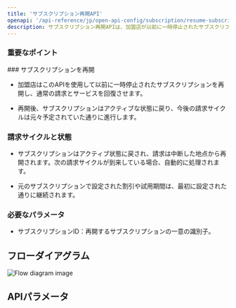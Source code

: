 ```yaml
---
title: 'サブスクリプション再開API'
openapi: '/api-reference/jp/open-api-config/subscription/resume-subscription.json  POST /api/v1/server-to-server-interface/subscription/{subscription_id}/resume'
description: サブスクリプション再開APIは、加盟店が以前に一時停止されたサブスクリプションを再開し、顧客の請求サイクルと関連サービスを再開することを可能にします。 
---
```


### 重要なポイント

<Info>
  ### サブスクリプションを再開

  * 加盟店はこのAPIを使用して以前に一時停止されたサブスクリプションを再開し、通常の請求とサービスを回復させます。

  * 再開後、サブスクリプションはアクティブな状態に戻り、今後の請求サイクルは元々予定されていた通りに進行します。

  ### 請求サイクルと状態

  * サブスクリプションはアクティブ状態に戻され、請求は中断した地点から再開されます。次の請求サイクルが到来している場合、自動的に処理されます。

  * 元のサブスクリプションで設定された割引や試用期間は、最初に設定された通りに継続されます。

  ### 必要なパラメータ

  * サブスクリプションID：再開するサブスクリプションの一意の識別子。
</Info>

## フローダイアグラム

![Flow diagram image](/images/timeline-diagram/flows-API-subs-resume.svg)

## APIパラメータ
